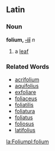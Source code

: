 ==Latin==
===Noun===
'''folium, [[Wiktionary Appendix:Latin second declension|-iī]]''' ''n''

#a [[leaf]]
===Related Words===
*[[acrifolium]]
*[[aquifolius]]
*[[exfoliare]]
*[[foliaceus]]
*[[foliatilis]]
*[[foliatura]]
*[[foliatus]]
*[[foliosus]]
*[[latifolius]]

[[la:Folium]][[pl:folium]]